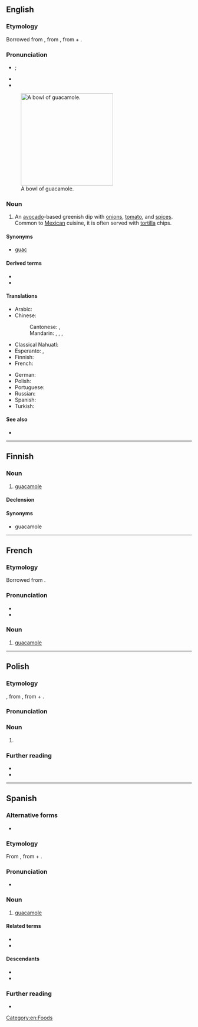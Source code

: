 {{also|Guacamole}}
==English==
{{wikipedia}}

===Etymology===
Borrowed from {{bor|en|es|guacamole}}, from {{der|en|nci|āhuacamōlli}}, from {{m|nci|āhuacatl||[[avocado]]}} + {{m|nci|mōlli||[[sauce]]; [[broth]]}}.

===Pronunciation===
* {{a|GA}} {{IPA|en|/ˌɡwɑkəˈmoʊli/|/ˌɡwɑkəˈmoʊleɪ/}}; {{q|Spanish-influenced pronunciations}} {{IPAchar|/ɡwakaˈmole/|/wakaˈmole/}}
* {{audio|en|LL-Q1860 (eng)-Vealhurl-guacamole.wav|Audio (UK)}}
* {{rhymes|en|əʊli|s=4}}

[[File:Guacamole.jpg|right|thumb|250px|A bowl of guacamole.]]

===Noun===
{{en-noun|~}}

# An [[avocado]]-based greenish dip with [[onion]]s, [[tomato]], and [[spice]]s. Common to [[Mexican]] cuisine, it is often served with [[tortilla]] chips.

====Synonyms====
* {{sense|avocado-based greenish dip}} {{qualifier|informal}} [[guac]]

====Derived terms====
* {{l|en|holy guacamole}}
* {{l|en|peamole}}

====Translations====
{{trans-top|avocado-based greenish dip}}
* Arabic: {{t|ar|غُوَّاكَامُولِي}}
* Chinese:
*: Cantonese: {{t|yue|牛油果醬}}, {{t|yue|牛油果酱|tr=ngau4 jau4 gwo2 zoeng3}}
*: Mandarin: {{t|cmn|鱷梨醬}}, {{t|cmn|鳄梨酱|tr=èlíjiàng}}, {{t+|cmn|酪梨醬}}, {{t+|cmn|酪梨酱|tr=luòlíjiàng}}
* Classical Nahuatl: {{t|nci|āhuacamōlli}}
* Esperanto: {{t|eo|avokada kaĉo}}, {{t|eo|gvakamolo}}
* Finnish: {{t+|fi|guacamole}}
* French: {{t+|fr|guacamole|m}}
{{trans-mid}}
* German: {{t+|de|Guacamole|f}}
* Polish: {{t+|pl|guacamole|n}}
* Portuguese: {{t+|pt|guacamole|m}}
* Russian: {{t+|ru|гуакамоле}}
* Spanish: {{t+|es|guacamole}}
* Turkish: {{t|tr|guakamole}}
{{trans-bottom}}

====See also====
* {{l|en|avocado}}

[[Category:en:Foods]]

----

==Finnish==

===Noun===
{{fi-noun}}

# [[#English|guacamole]] {{gloss|dip}}

====Declension====
{{fi-decl-nalle|guacamol|||a}}

====Synonyms====
* guacamole {{l|fi|dippi}}

----

==French==

===Etymology===
Borrowed from {{bor|fr|es|guacamole}}.

===Pronunciation===
* {{fr-IPA|gwacamole}}
* {{audio|fr|Fr-Paris--guacamole.ogg|Audio (Paris)}}

===Noun===
{{fr-noun|m}}

# [[#English|guacamole]] {{gloss|dip}}

----

==Polish==
{{wp|lang=pl}}

===Etymology===
{{bor+|pl|es|guacamole}}, from {{der|pl|nci|āhuacamōlli}}, from {{m|nci|āhuacatl||[[avocado]]}} + {{m|nci|mōlli||[[sauce]]; [[broth]]}}.

===Pronunciation===
{{pl-p|głakamole|a=LL-Q809 (pol)-Poemat-guacamole.wav|h=gua.ca.mo.le}}

===Noun===
{{pl-noun|g=n|indecl=yes}}

# {{l|en|guacamole}}

===Further reading===
* {{R:pl:WSJP}}
* {{R:pl:PWN}}

{{C|pl|Sauces}}

----

==Spanish==
{{wikipedia|lang=es}}

===Alternative forms===
* {{alter|es|guacamol||Central America, Cuba}}

===Etymology===
From {{bor|es|nci|āhuacamōlli}}, from {{m|nci|āhuacatl||avocado fruit}} + {{m|nci|mōlli||sauce, something ground}}.

===Pronunciation===
{{es-IPA}}
* {{audio|es|LL-Q1321 (spa)-Millars-guacamole.wav|Audio (Spain)}}

===Noun===
{{es-noun|m}}

# [[#English|guacamole]]

====Related terms====
* {{l|es|aguacate}}
* {{l|es|mole}}

====Descendants====
* {{desc|en|guacamole|bor=1}}
* {{desc|de|Guacamole|bor=1}}

===Further reading===
* {{R:es:DRAE}}

{{C|es|Sauces}}